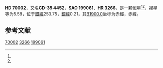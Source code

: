 {{Starbox begin
| name = HD 70002
}}
{{Starbox observe
| epoch = [[J2000.0|J2000.0]]
| constell = {{星座名待查}}<ref name=SIMBAD>{{cite web
 | url=http://simbad.u-strasbg.fr/simbad/sim-id?Ident=HR+3266
 | title=Pulsating variable Star
 | publisher=Centre de Données astronomiques de Strasbourg
 | work=SIMBAD
 | accessdate=2012-07-13
 | archive-date=2016-03-16
 | archive-url=https://web.archive.org/web/20160316130854/http://simbad.u-strasbg.fr/simbad/sim-id?Ident=HR+3266
 | dead-url=no
 }}</ref><ref name=DATA>{{cite web
 | url=http://vizier.u-strasbg.fr/viz-bin/VizieR-5?-out.add=.&-source=5050&-corr=PK=HR&-out.max=9999&HR=3266
 | title=VizieR Detailed Page
 | accessdate=2012-07-13
 | archive-date=2016-03-05
 | archive-url=https://web.archive.org/web/20160305005202/http://vizier.u-strasbg.fr/viz-bin/VizieR-5?-out.add=.&-source=5050&-corr=PK=HR&-out.max=9999&HR=3266
 | dead-url=no
 }}</ref>
| 星官 = 
| ra = {{RA|8|18|17.4}}<ref name=SIMBAD /><ref name=DATA />
| dec = {{DEC|-35|27|6}}<ref name=SIMBAD /><ref name=DATA />
| appmag_v = 5.58<ref name=SIMBAD /><ref name=DATA />
}}
{{Starbox character
| class = K2III<ref name=SIMBAD /><ref name=DATA />
| b-v = 1.24<ref name=SIMBAD /><ref name=DATA />
| u-b = <ref name=SIMBAD /><ref name=DATA />
| r-i = <ref name=SIMBAD /><ref name=DATA />
| variable = 
}}
{{Starbox astrometry
| radial_v = 
| prop_mo_ra = -9
| parallax = 
| p_error = 
}}
{{Starbox catalog
| names =CD-35 4452，[[SAO星表|SAO]] 199061，[[HD星表|HD]] 70002，[[HR星表|HR]] 3266}}
{{Starbox reference |Simbad=HR+3266}}
{{Starbox end}}

'''HD 70002'''，又名'''CD-35 4452'''，'''SAO 199061'''、'''HR 3266'''，是一颗恒星<ref name=SIMBAD /><ref name=DATA />，视星等为5.58，位于[[銀道座標系|銀經]]253.75，[[銀道座標系|銀緯]]0.21，其[[B1900.0|B1900.0]]坐标为赤經{{RA|8|14|28.3}}，赤緯{{DEC|-35|0.21|22}}。

== 参考文献 ==
{{reflist}}

{{star-stub}}

[[Category:HD和HDE天體|70002]]
[[Category:HR天體|3266]]
[[Category:SAO天體|199061]]